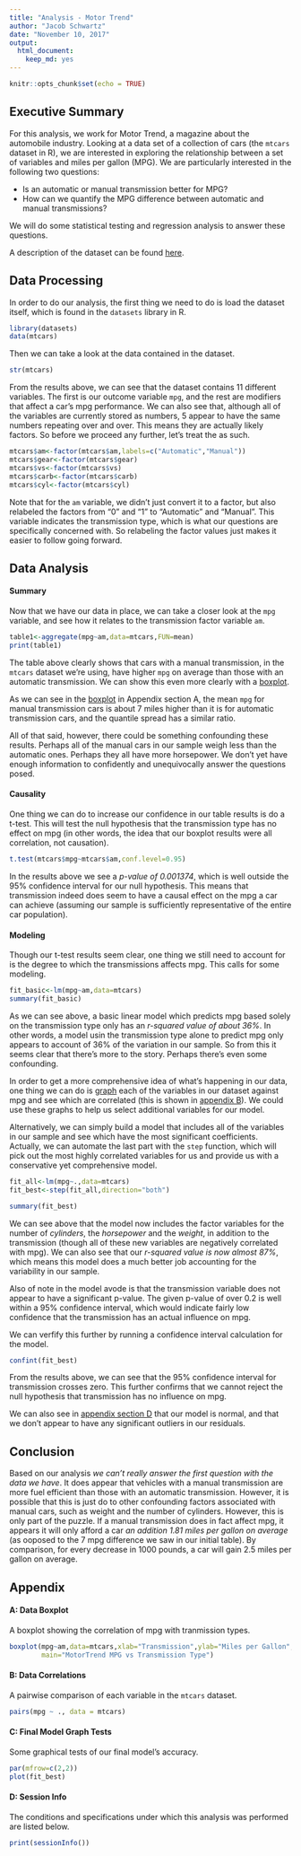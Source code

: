 ```yaml
---
title: "Analysis - Motor Trend"
author: "Jacob Schwartz"
date: "November 10, 2017"
output:
  html_document:
    keep_md: yes
---
```


```r
knitr::opts_chunk$set(echo = TRUE)
```

## Executive Summary

For this analysis, we work for Motor Trend, a magazine about the automobile industry. Looking at a data set of a collection of cars (the `mtcars` dataset in R), we are interested in exploring the relationship between a set of variables and miles per gallon (MPG). We are particularly interested in the following two questions:

- Is an automatic or manual transmission better for MPG?
- How can we quantify the MPG difference between automatic and manual transmissions?

We will do some statistical testing and regression analysis to answer these questions.

A description of the dataset can be found [here]( https://stat.ethz.ch/R-manual/R-devel/library/datasets/html/mtcars.html).


## Data Processing

In order to do our analysis, the first thing we need to do is load the dataset itself, which is found in the `datasets` library in R.

```r
library(datasets)
data(mtcars)
```

Then we can take a look at the data contained in the dataset.

```r
str(mtcars)
```

From the results above, we can see that the dataset contains 11 different variables.  The first is our outcome variable `mpg`, and the rest are modifiers that affect a car's mpg performance.  We can also see that, although all of the variables are currently stored as numbers, 5 appear to have the same numbers repeating over and over.  This means they are actually likely factors.  So before we proceed any further, let's treat the as such.

```r
mtcars$am<-factor(mtcars$am,labels=c("Automatic","Manual"))
mtcars$gear<-factor(mtcars$gear)
mtcars$vs<-factor(mtcars$vs)
mtcars$carb<-factor(mtcars$carb)
mtcars$cyl<-factor(mtcars$cyl)
```

Note that for the `am` variable, we didn't just convert it to a factor, but also relabeled the factors from "0" and "1" to "Automatic" and "Manual".  This variable indicates the transmission type, which is what our questions are specifically concerned with.  So relabeling the factor values just makes it easier to follow going forward.


## Data Analysis

#### Summary

Now that we have our data in place, we can take a closer look at the `mpg` variable, and see how it relates to the transmission factor variable `am`.

```r
table1<-aggregate(mpg~am,data=mtcars,FUN=mean)
print(table1)
```

The table above clearly shows that cars with a manual transmission, in the `mtcars` dataset we're using, have higher `mpg` on average than those with an automatic transmission.  We can show this even more clearly with a [boxplot](#boxplot).

As we can see in the [boxplot](#boxplot) in Appendix section A, the mean `mpg` for manual transmission cars is about 7 miles higher than it is for automatic transmission cars, and the quantile spread has a similar ratio.

All of that said, however, there could be something confounding these results.  Perhaps all of the manual cars in our sample weigh less than the automatic ones.  Perhaps they all have more horsepower.  We don't yet have enough information to confidently and unequivocally answer the questions posed.

#### Causality

One thing we can do to increase our confidence in our table results is do a t-test.  This will test the null hypothesis that the transmission type has no effect on mpg (in other words, the idea that our boxplot results were all correlation, not causation).

```r
t.test(mtcars$mpg~mtcars$am,conf.level=0.95)
```

In the results above we see a *p-value of 0.001374*, which is well outside the 95% confidence interval for our null hypothesis.  This means that transmission indeed does seem to have a causal effect on the mpg a car can achieve (assuming our sample is sufficiently representative of the entire car population).

#### Modeling

Though our t-test results seem clear, one thing we still need to account for is the degree to which the transmissions affects mpg.  This calls for some modeling.

```r
fit_basic<-lm(mpg~am,data=mtcars)
summary(fit_basic)
```

As we can see above, a basic linear model which predicts mpg based solely on the transmission type only has an *r-squared value of about 36%*.  In other words, a model usin the transmission type alone to predict mpg only appears to account of 36% of the variation in our sample. So from this it seems clear that there's more to the story.  Perhaps there's even some confounding.

In order to get a more comprehensive idea of what's happening in our data, one thing we can do is [graph](#pairs) each of the variables in our dataset against mpg and see which are correlated (this is shown in [appendix B](#pairs)).  We could use these graphs to help us select additional variables for our model.

Alternatively, we can simply build a model that includes all of the variables in our sample and see which have the most significant coefficients.  Actually, we can automate the last part with the `step` function, which will pick out the most highly correlated variables for us and provide us with a conservative yet comprehensive model.

```r
fit_all<-lm(mpg~.,data=mtcars)
fit_best<-step(fit_all,direction="both")
```

```r
summary(fit_best)
```

We can see above that the model now includes the factor variables for the number of *cylinders*, the *horsepower* and the *weight*, in addition to the transmission (though all of these new variables are negatively correlated with mpg).  We can also see that our *r-squared value is now almost 87%*, which means this model does a much better job accounting for the variability in our sample.

Also of note in the model avode is that the transmission variable does not appear to have a significant p-value.  The given p-value of over 0.2 is well within a 95% confidence interval, which would indicate fairly low confidence that the transmission has an actual influence on mpg.

We can verfify this further by running a confidence interval calculation for the model.

```r
confint(fit_best)
```

From the results above, we can see that the 95% confidence interval for transmission crosses zero.  This further confirms that we cannot reject the null hypothesis that transmission has no influence on mpg.

We can also see in [appendix section D](#resid) that our model is normal, and that we don't appear to have any significant outliers in our residuals.


## Conclusion

Based on our analysis *we can't really answer the first question with the data we have*.  It does appear that vehicles with a manual transmission are more fuel efficient than those with an automatic transmission.  However, it is possible that this is just do to other confounding factors associated with manual cars, such as weight and the number of cylinders.  However, this is only part of the puzzle.  If a manual transmission does in fact affect mpg, it appears it will only afford a car *an addition 1.81 miles per gallon on average* (as ooposed to the 7 mpg difference we saw in our initial table).  By comparison, for every decrease in 1000 pounds, a car will gain 2.5 miles per gallon on average.


## Appendix

#### A: Data Boxplot {#boxplot}

A boxplot showing the correlation of mpg with tranmission types.

```r
boxplot(mpg~am,data=mtcars,xlab="Transmission",ylab="Miles per Gallon",
        main="MotorTrend MPG vs Transmission Type")
```

#### B: Data Correlations {#paris}

A pairwise comparison of each variable in the `mtcars` dataset.

```r
pairs(mpg ~ ., data = mtcars)
```

#### C: Final Model Graph Tests {#resid}

Some graphical tests of our final model's accuracy.

```r
par(mfrow=c(2,2))    
plot(fit_best)
```

#### D: Session Info

The conditions and specifications under which this analysis was performed are listed below.

```r
print(sessionInfo())
```